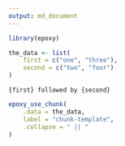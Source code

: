 ```yaml
---
output: md_document
---
```


```r
library(epoxy)

the_data <- list(
	first = c("one", "three"),
	second = c("two", "four")
)
```

```epoxy
{first} followed by {second}
```

```r
epoxy_use_chunk(
	.data = the_data,
	label = "chunk-template",
	.collapse = " || "
)
```
